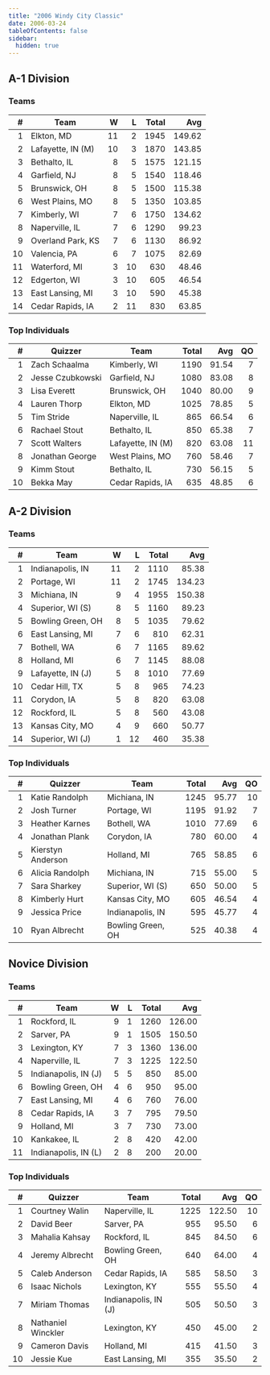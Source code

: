 ```yaml
---
title: "2006 Windy City Classic"
date: 2006-03-24
tableOfContents: false
sidebar:
  hidden: true
---
```


## A-1 Division

### Teams

|    # | Team              |    W |    L | Total |    Avg |
| ---: | ----------------- | ---: | ---: | ----: | -----: |
|    1 | Elkton, MD        |   11 |    2 |  1945 | 149.62 |
|    2 | Lafayette, IN (M) |   10 |    3 |  1870 | 143.85 |
|    3 | Bethalto, IL      |    8 |    5 |  1575 | 121.15 |
|    4 | Garfield, NJ      |    8 |    5 |  1540 | 118.46 |
|    5 | Brunswick, OH     |    8 |    5 |  1500 | 115.38 |
|    6 | West Plains, MO   |    8 |    5 |  1350 | 103.85 |
|    7 | Kimberly, WI      |    7 |    6 |  1750 | 134.62 |
|    8 | Naperville, IL    |    7 |    6 |  1290 |  99.23 |
|    9 | Overland Park, KS |    7 |    6 |  1130 |  86.92 |
|   10 | Valencia, PA      |    6 |    7 |  1075 |  82.69 |
|   11 | Waterford, MI     |    3 |   10 |   630 |  48.46 |
|   12 | Edgerton, WI      |    3 |   10 |   605 |  46.54 |
|   13 | East Lansing, MI  |    3 |   10 |   590 |  45.38 |
|   14 | Cedar Rapids, IA  |    2 |   11 |   830 |  63.85 |

### Top Individuals

|    # | Quizzer          | Team              | Total |   Avg |   QO |
| ---: | ---------------- | ----------------- | ----: | ----: | ---: |
|    1 | Zach Schaalma    | Kimberly, WI      |  1190 | 91.54 |    7 |
|    2 | Jesse Czubkowski | Garfield, NJ      |  1080 | 83.08 |    8 |
|    3 | Lisa Everett     | Brunswick, OH     |  1040 | 80.00 |    9 |
|    4 | Lauren Thorp     | Elkton, MD        |  1025 | 78.85 |    5 |
|    5 | Tim Stride       | Naperville, IL    |   865 | 66.54 |    6 |
|    6 | Rachael Stout    | Bethalto, IL      |   850 | 65.38 |    7 |
|    7 | Scott Walters    | Lafayette, IN (M) |   820 | 63.08 |   11 |
|    8 | Jonathan George  | West Plains, MO   |   760 | 58.46 |    7 |
|    9 | Kimm Stout       | Bethalto, IL      |   730 | 56.15 |    5 |
|   10 | Bekka May        | Cedar Rapids, IA  |   635 | 48.85 |    6 |

## A-2 Division

### Teams

|    # | Team              |    W |    L | Total |    Avg |
| ---: | ----------------- | ---: | ---: | ----: | -----: |
|    1 | Indianapolis, IN  |   11 |    2 |  1110 |  85.38 |
|    2 | Portage, WI       |   11 |    2 |  1745 | 134.23 |
|    3 | Michiana, IN      |    9 |    4 |  1955 | 150.38 |
|    4 | Superior, WI (S)  |    8 |    5 |  1160 |  89.23 |
|    5 | Bowling Green, OH |    8 |    5 |  1035 |  79.62 |
|    6 | East Lansing, MI  |    7 |    6 |   810 |  62.31 |
|    7 | Bothell, WA       |    6 |    7 |  1165 |  89.62 |
|    8 | Holland, MI       |    6 |    7 |  1145 |  88.08 |
|    9 | Lafayette, IN (J) |    5 |    8 |  1010 |  77.69 |
|   10 | Cedar Hill, TX    |    5 |    8 |   965 |  74.23 |
|   11 | Corydon, IA       |    5 |    8 |   820 |  63.08 |
|   12 | Rockford, IL      |    5 |    8 |   560 |  43.08 |
|   13 | Kansas City, MO   |    4 |    9 |   660 |  50.77 |
|   14 | Superior, WI (J)  |    1 |   12 |   460 |  35.38 |

### Top Individuals

|    # | Quizzer           | Team              | Total |   Avg |   QO |
| ---: | ----------------- | ----------------- | ----: | ----: | ---: |
|    1 | Katie Randolph    | Michiana, IN      |  1245 | 95.77 |   10 |
|    2 | Josh Turner       | Portage, WI       |  1195 | 91.92 |    7 |
|    3 | Heather Karnes    | Bothell, WA       |  1010 | 77.69 |    6 |
|    4 | Jonathan Plank    | Corydon, IA       |   780 | 60.00 |    4 |
|    5 | Kierstyn Anderson | Holland, MI       |   765 | 58.85 |    6 |
|    6 | Alicia Randolph   | Michiana, IN      |   715 | 55.00 |    5 |
|    7 | Sara Sharkey      | Superior, WI (S)  |   650 | 50.00 |    5 |
|    8 | Kimberly Hurt     | Kansas City, MO   |   605 | 46.54 |    4 |
|    9 | Jessica Price     | Indianapolis, IN  |   595 | 45.77 |    4 |
|   10 | Ryan Albrecht     | Bowling Green, OH |   525 | 40.38 |    4 |

## Novice Division

### Teams

|    # | Team                 |    W |    L | Total |    Avg |
| ---: | -------------------- | ---: | ---: | ----: | -----: |
|    1 | Rockford, IL         |    9 |    1 |  1260 | 126.00 |
|    2 | Sarver, PA           |    9 |    1 |  1505 | 150.50 |
|    3 | Lexington, KY        |    7 |    3 |  1360 | 136.00 |
|    4 | Naperville, IL       |    7 |    3 |  1225 | 122.50 |
|    5 | Indianapolis, IN (J) |    5 |    5 |   850 |  85.00 |
|    6 | Bowling Green, OH    |    4 |    6 |   950 |  95.00 |
|    7 | East Lansing, MI     |    4 |    6 |   760 |  76.00 |
|    8 | Cedar Rapids, IA     |    3 |    7 |   795 |  79.50 |
|    9 | Holland, MI          |    3 |    7 |   730 |  73.00 |
|   10 | Kankakee, IL         |    2 |    8 |   420 |  42.00 |
|   11 | Indianapolis, IN (L) |    2 |    8 |   200 |  20.00 |

### Top Individuals

|    # | Quizzer            | Team                 | Total |    Avg |   QO |
| ---: | ------------------ | -------------------- | ----: | -----: | ---: |
|    1 | Courtney Walin     | Naperville, IL       |  1225 | 122.50 |   10 |
|    2 | David Beer         | Sarver, PA           |   955 |  95.50 |    6 |
|    3 | Mahalia Kahsay     | Rockford, IL         |   845 |  84.50 |    6 |
|    4 | Jeremy Albrecht    | Bowling Green, OH    |   640 |  64.00 |    4 |
|    5 | Caleb Anderson     | Cedar Rapids, IA     |   585 |  58.50 |    3 |
|    6 | Isaac Nichols      | Lexington, KY        |   555 |  55.50 |    4 |
|    7 | Miriam Thomas      | Indianapolis, IN (J) |   505 |  50.50 |    3 |
|    8 | Nathaniel Winckler | Lexington, KY        |   450 |  45.00 |    2 |
|    9 | Cameron Davis      | Holland, MI          |   415 |  41.50 |    3 |
|   10 | Jessie Kue         | East Lansing, MI     |   355 |  35.50 |    2 |
